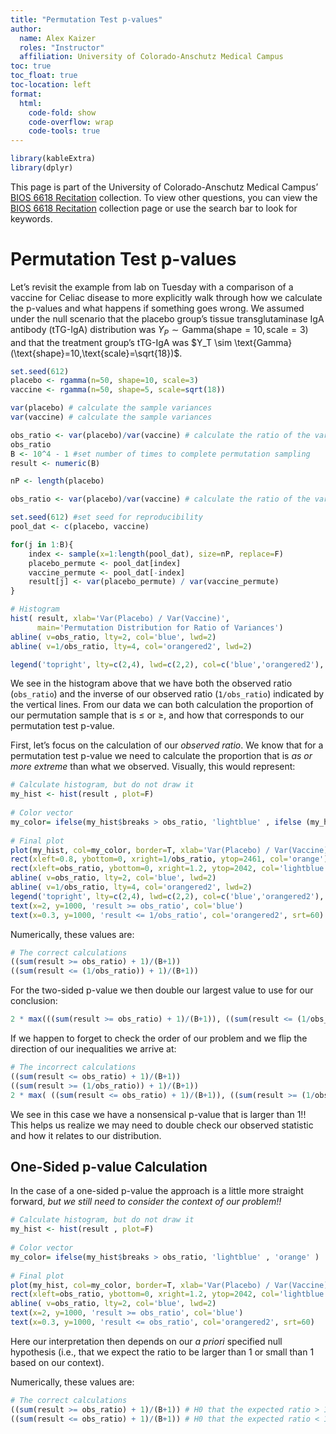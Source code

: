 ```yaml
---
title: "Permutation Test p-values"
author: 
  name: Alex Kaizer
  roles: "Instructor"
  affiliation: University of Colorado-Anschutz Medical Campus
toc: true
toc_float: true
toc-location: left
format:
  html:
    code-fold: show
    code-overflow: wrap 
    code-tools: true
---
```


```r
library(kableExtra)
library(dplyr)
```

This page is part of the University of Colorado-Anschutz Medical Campus' [BIOS 6618 Recitation](/recitation/index.qmd) collection. To view other questions, you can view the [BIOS 6618 Recitation](/recitation/index.qmd) collection page or use the search bar to look for keywords.

# Permutation Test p-values

Let's revisit the example from lab on Tuesday with  a comparison of a vaccine for Celiac disease to more explicitly walk through how we calculate the p-values and what happens if something goes wrong. We assumed under the null scenario that the placebo group's tissue transglutaminase IgA antibody (tTG-IgA) distribution was $Y_P \sim \text{Gamma}(\text{shape}=10,\text{scale}=3)$ and that the treatment group's tTG-IgA was $Y_T \sim \text{Gamma}(\text{shape}=10,\text{scale}=\sqrt{18})$.

```r
set.seed(612)
placebo <- rgamma(n=50, shape=10, scale=3)
vaccine <- rgamma(n=50, shape=5, scale=sqrt(18))

var(placebo) # calculate the sample variances
var(vaccine) # calculate the sample variances

obs_ratio <- var(placebo)/var(vaccine) # calculate the ratio of the variances
obs_ratio
B <- 10^4 - 1 #set number of times to complete permutation sampling
result <- numeric(B)

nP <- length(placebo)

obs_ratio <- var(placebo)/var(vaccine) # calculate the ratio of the variances

set.seed(612) #set seed for reproducibility
pool_dat <- c(placebo, vaccine)

for(j in 1:B){
    index <- sample(x=1:length(pool_dat), size=nP, replace=F)
    placebo_permute <- pool_dat[index]
    vaccine_permute <- pool_dat[-index]
    result[j] <- var(placebo_permute) / var(vaccine_permute)
}

# Histogram
hist( result, xlab='Var(Placebo) / Var(Vaccine)', 
      main='Permutation Distribution for Ratio of Variances')
abline( v=obs_ratio, lty=2, col='blue', lwd=2)
abline( v=1/obs_ratio, lty=4, col='orangered2', lwd=2)

legend('topright', lty=c(2,4), lwd=c(2,2), col=c('blue','orangered2'), legend=c('Observed Ratio','Inverse of Observed Ratio'), bty='n')
```

We see in the histogram above that we have both the observed ratio (`obs_ratio`) and the inverse of our observed ratio (`1/obs_ratio`) indicated by the vertical lines. From our data we can both calculation the proportion of our permutation sample that is $\leq$ or $\geq$, and how that corresponds to our permutation test p-value.

First, let's focus on the calculation of our *observed ratio*. We know that for a permutation test p-value we need to calculate the proportion that is *as or more extreme* than what we observed. Visually, this would represent:

```r
# Calculate histogram, but do not draw it
my_hist <- hist(result , plot=F)
 
# Color vector
my_color= ifelse(my_hist$breaks > obs_ratio, 'lightblue' , ifelse (my_hist$breaks < (1/obs_ratio)-0.2, 'orange','white' ))
 
# Final plot
plot(my_hist, col=my_color, border=T, xlab='Var(Placebo) / Var(Vaccine)', main='Permutation Distribution for Ratio of Variances')
rect(xleft=0.8, ybottom=0, xright=1/obs_ratio, ytop=2461, col='orange')
rect(xleft=obs_ratio, ybottom=0, xright=1.2, ytop=2042, col='lightblue')
abline( v=obs_ratio, lty=2, col='blue', lwd=2)
abline( v=1/obs_ratio, lty=4, col='orangered2', lwd=2)
legend('topright', lty=c(2,4), lwd=c(2,2), col=c('blue','orangered2'), legend=c('Observed Ratio','Inverse of Observed Ratio'), bty='n')
text(x=2, y=1000, 'result >= obs_ratio', col='blue')
text(x=0.3, y=1000, 'result <= 1/obs_ratio', col='orangered2', srt=60)
```

Numerically, these values are:

```r
# The correct calculations
((sum(result >= obs_ratio) + 1)/(B+1))
((sum(result <= (1/obs_ratio)) + 1)/(B+1))
```

For the two-sided p-value we then double our largest value to use for our conclusion:

```r
2 * max(((sum(result >= obs_ratio) + 1)/(B+1)), ((sum(result <= (1/obs_ratio)) + 1)/(B+1)))
```

If we happen to forget to check the order of our problem and we flip the direction of our inequalities we arrive at:

```r
# The incorrect calculations
((sum(result <= obs_ratio) + 1)/(B+1))
((sum(result >= (1/obs_ratio)) + 1)/(B+1))
2 * max( ((sum(result <= obs_ratio) + 1)/(B+1)), ((sum(result >= (1/obs_ratio)) + 1)/(B+1)))
```

We see in this case we have a nonsensical p-value that is larger than 1!! This helps us realize we may need to double check our observed statistic and how it relates to our distribution.


## One-Sided p-value Calculation

In the case of a one-sided p-value the approach is a little more straight forward, *but we still need to consider the context of our problem!!*

```r
# Calculate histogram, but do not draw it
my_hist <- hist(result , plot=F)
 
# Color vector
my_color= ifelse(my_hist$breaks > obs_ratio, 'lightblue' , 'orange' )
 
# Final plot
plot(my_hist, col=my_color, border=T, xlab='Var(Placebo) / Var(Vaccine)', main='Permutation Distribution for Ratio of Variances')
rect(xleft=obs_ratio, ybottom=0, xright=1.2, ytop=2042, col='lightblue')
abline( v=obs_ratio, lty=2, col='blue', lwd=2)
text(x=2, y=1000, 'result >= obs_ratio', col='blue')
text(x=0.3, y=1000, 'result <= obs_ratio', col='orangered2', srt=60)
```

Here our interpretation then depends on our *a priori* specified null hypothesis (i.e., that we expect the ratio to be larger than 1 or small than 1 based on our context).

Numerically, these values are:

```r
# The correct calculations
((sum(result >= obs_ratio) + 1)/(B+1)) # H0 that the expected ratio > 1
((sum(result <= obs_ratio) + 1)/(B+1)) # H0 that the expected ratio < 1
```



